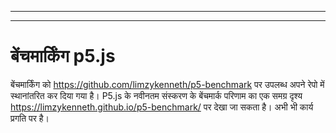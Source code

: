 
---

---
# बेंचमार्किंग p5.js

बेंचमार्किंग को https://github.com/limzykenneth/p5-benchmark पर उपलब्ध अपने रेपो में स्थानांतरित कर दिया गया है। P5.js के नवीनतम संस्करण के बेंचमार्क परिणाम का एक समग्र दृश्य https://limzykenneth.github.io/p5-benchmark/ पर देखा जा सकता है। अभी भी कार्य प्रगति पर है।
